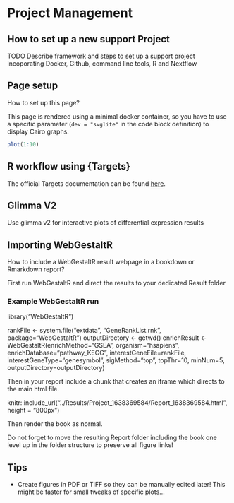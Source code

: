 # Project Management

## How to set up a new support Project

TODO Describe framework and steps to set up a support project incoporating Docker, Github, command line tools, R and Nextflow

## Page setup

How to set up this page?

This page is rendered using a minimal docker container, so you have to use a specific parameter (`dev = "svglite"` in the code block definition) to display Cairo graphs.

```r
plot(1:10)
```

## R workflow using {Targets}

The official Targets documentation can be found [here](https://books.ropensci.org/targets/){target="blank"}.

## Glimma V2

Use glimma v2 for interactive plots of differential expression results

## Importing WebGestaltR

How to include a WebGestaltR result webpage in a bookdown or Rmarkdown report?

First run WebGestaltR and direct the results to your dedicated Result folder


### Example WebGestaltR run
library("WebGestaltR")

rankFile <- system.file("extdata", "GeneRankList.rnk", package="WebGestaltR")
outputDirectory <- getwd()
enrichResult <- WebGestaltR(enrichMethod="GSEA", 
                            organism="hsapiens",
                            enrichDatabase="pathway_KEGG", interestGeneFile=rankFile,
                            interestGeneType="genesymbol", 
                            sigMethod="top", 
                            topThr=10, 
                            minNum=5,
                            outputDirectory=outputDirectory)


Then in your report include a chunk that creates an iframe which directs to the main html file.


knitr::include_url("../Results/Project_1638369584/Report_1638369584.html", height = "800px")


Then render the book as normal.

::: {.rmdnote}

Do not forget to move the resulting Report folder including the book one level up in the folder structure to preserve all figure links!

:::

## Tips

- Create figures in PDF or TIFF so they can be manually edited later! This might be faster for small tweaks of specific plots...

